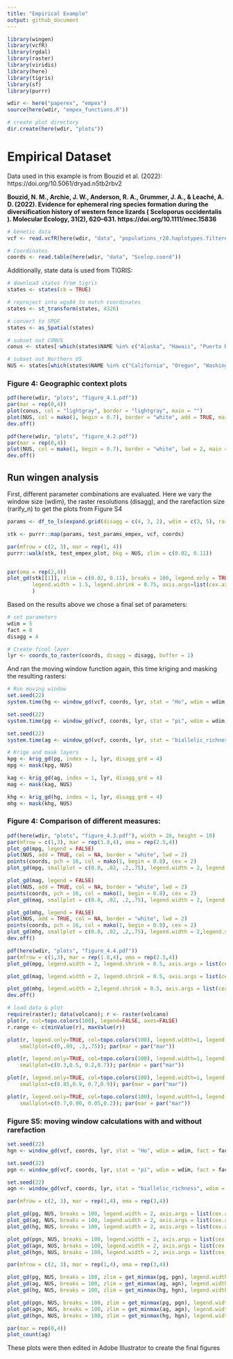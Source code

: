 ```yaml
---
title: "Empirical Example"
output: github_document
---
```

```r
library(wingen)
library(vcfR)
library(rgdal)
library(raster)
library(viridis)
library(here)
library(tigris)
library(sf)
library(purrr)

wdir <- here("paperex", "empex")
source(here(wdir, "empex_functions.R"))

# create plot directory
dir.create(here(wdir, "plots"))
```

# Empirical Dataset

Data used in this example is from Bouzid et al. (2022): https://doi.org/10.5061/dryad.n5tb2rbv2

**Bouzid, N. M., Archie, J. W., Anderson, R. A., Grummer, J. A., & Leaché, A. D. (2022). Evidence for ephemeral ring species formation during the diversification history of western fence lizards ( Sceloporus occidentalis ). Molecular Ecology, 31(2), 620–631. https://doi.org/10.1111/mec.15836**

```r

# Genetic data
vcf <- read.vcfR(here(wdir, "data", "populations_r20.haplotypes.filtered_m70_randomSNP.vcf"))

# Coordinates
coords <- read.table(here(wdir, "data", "Scelop.coord"))

```

Additionally, state data is used from TIGRIS:

```r
# download states from tigris
states <- states(cb = TRUE)

# reproject into wgs84 to match coordinates
states <- st_transform(states, 4326)

# convert to SPDF
states <- as_Spatial(states)

# subset out CONUS
conus <- states[-which(states$NAME %in% c("Alaska", "Hawaii", "Puerto Rico", "American Samoa", "Guam", "Commonwealth of the Northern Mariana Islands", "United States Virgin Islands")), "STUSPS"]

# subset out Northern US
NUS <- states[which(states$NAME %in% c("California", "Oregon", "Washington", "Nevada", "Idaho")), "STUSPS"]
```

### **Figure 4:** Geographic context plots

```r
pdf(here(wdir, "plots", "figure_4.1.pdf"))
par(mar = rep(0,4))
plot(conus, col = "lightgray", border = "lightgray", main = "")
plot(NUS, col = mako(1, begin = 0.7), border = "white", add = TRUE, main = "")
dev.off()
```

```r
pdf(here(wdir, "plots", "figure_4.2.pdf"))
par(mar = rep(0,4))
plot(NUS, col = mako(1, begin = 0.7), border = "white", lwd = 2, main = "")
dev.off()
```

## Run wingen analysis

First, different parameter combinations are evaluated. Here we vary the window size (wdim), the raster resolutions (disagg), and the rarefaction size (rarify_n) to get the plots from Figure S4

```r
params <- df_to_ls(expand.grid(disagg = c(4, 3, 2), wdim = c(3, 5), rarify_n = c(2, 3, 4)))

stk <- purrr::map(params, test_params_empex, vcf, coords)

par(mfrow = c(2, 3), mar = rep(1, 4))
purrr::walk(stk, test_empex_plot, bkg = NUS, zlim = c(0.02, 0.11))


par(oma = rep(2,4))
plot_gd(stk[[1]], zlim = c(0.02, 0.11), breaks = 100, legend.only = TRUE, 
        legend.width = 1.5, legend.shrink = 0.75, axis.args=list(cex.axis = 2)
        )
```

Based on the results above we chose a final set of parameters:

```r
# set parameters 
wdim = 5
fact = 0
disagg = 4

# Create final layer 
lyr <- coords_to_raster(coords, disagg = disagg, buffer = 1)
```

And ran the moving window function again, this time kriging and masking the resulting rasters:

```r
# Run moving window
set.seed(22)
system.time(hg <- window_gd(vcf, coords, lyr, stat = "Ho", wdim = wdim, fact = fact, rarify = TRUE, rarify_n = 2, rarify_nit = 5))

set.seed(22)
system.time(pg <- window_gd(vcf, coords, lyr, stat = "pi", wdim = wdim, fact = fact, rarify = TRUE, rarify_n = 2, rarify_nit = 5))

set.seed(22)
system.time(ag <- window_gd(vcf, coords, lyr, stat = "biallelic_richness", wdim = wdim, fact = fact, rarify = TRUE, rarify_n = 2, rarify_nit = 5))

# Krige and mask layers
kpg <- krig_gd(pg, index = 1, lyr, disagg_grd = 4)
mpg <- mask(kpg, NUS)

kag <- krig_gd(ag, index = 1, lyr, disagg_grd = 4)
mag <- mask(kag, NUS)

khg <- krig_gd(hg, index = 1, lyr, disagg_grd = 4)
mhg <- mask(khg, NUS)
```

### **Figure 4:** Comparison of different measures: 

```r
pdf(here(wdir, "plots", "figure_4.3.pdf"), width = 20, height = 10)
par(mfrow = c(1,3), mar = rep(1.8,4), oma = rep(2.5,4))
plot_gd(mpg, legend = FALSE)
plot(NUS, add = TRUE, col = NA, border = "white", lwd = 2)
points(coords, pch = 16, col = mako(1, begin = 0.8), cex = 2)
plot_gd(mpg, smallplot = c(0.0, .02, .2,.75), legend.width = 2, legend.shrink = 0.1, axis.args = list(cex.axis = 3), legend.only = TRUE, add = TRUE)

plot_gd(mag, legend = FALSE)
plot(NUS, add = TRUE, col = NA, border = "white", lwd = 2)
points(coords, pch = 16, col = mako(1, begin = 0.8), cex = 2)
plot_gd(mag, smallplot = c(0.0, .02, .2,.75), legend.width = 2, legend.shrink = 0.1, axis.args = list(cex.axis = 3), legend.only = TRUE, add = TRUE)

plot_gd(mhg, legend = FALSE)
plot(NUS, add = TRUE, col = NA, border = "white", lwd = 2)
points(coords, pch = 16, col = mako(1, begin = 0.8), cex = 2)
plot_gd(mhg, smallplot = c(0.0, .02, .2,.75), legend.width = 2,legend.shrink = 0.1, axis.args = list(cex.axis = 3), legend.only = TRUE, add = TRUE)
dev.off()

pdf(here(wdir, "plots", "figure_4.4.pdf"))
par(mfrow = c(1,3), mar = rep(1.8,4), oma = rep(2.5,4))
plot_gd(mpg, legend.width = 2, legend.shrink = 0.5, axis.args = list(cex.axis = 2), legend.only = TRUE)

plot_gd(mag, legend.width = 2, legend.shrink = 0.5, axis.args = list(cex.axis = 2), legend.only = TRUE)

plot_gd(mhg, legend.width = 2,legend.shrink = 0.5, axis.args = list(cex.axis = 2), legend.only = TRUE)
dev.off()
```

```r
# load data & plot
require(raster); data(volcano); r <- raster(volcano)
plot(r, col=topo.colors(100), legend=FALSE, axes=FALSE)
r.range <- c(minValue(r), maxValue(r))

plot(r, legend.only=TRUE, col=topo.colors(100), legend.width=1, legend.shrink=0.75,
    smallplot=c(0,.09, .3,.75)); par(mar = par("mar"))

plot(r, legend.only=TRUE, col=topo.colors(100), legend.width=1, legend.shrink=0.75,
    smallplot=c(0.3,0.5, 0.2,0.7)); par(mar = par("mar"))

plot(r, legend.only=TRUE, col=topo.colors(100), legend.width=1, legend.shrink=0.75,
    smallplot=c(0.85,0.9, 0.7,0.9)); par(mar = par("mar"))

plot(r, legend.only=TRUE, col=topo.colors(100), legend.width=1, legend.shrink=0.75,
    smallplot=c(0.7,0.90, 0.05,0.2)); par(mar = par("mar"))
```

### **Figure S5:**  moving window calculations with and without rarefaction 

```r
set.seed(22)
hgn <- window_gd(vcf, coords, lyr, stat = "Ho", wdim = wdim, fact = fact, rarify = FALSE, min_n = 2)

set.seed(22)
pgn <- window_gd(vcf, coords, lyr, stat = "pi", wdim = wdim, fact = fact, rarify = FALSE, min_n = 2, L = nrow(vcf))

set.seed(22)
agn <- window_gd(vcf, coords, lyr, stat = "biallelic_richness", wdim = wdim, fact = fact, rarify = FALSE, min_n = 2, rarify_alleles = TRUE)
```


```r

par(mfrow = c(2, 3), mar = rep(1,4), oma = rep(3,4))

plot_gd(pg, NUS, breaks = 100, legend.width = 2, axis.args = list(cex.axis = 2))
plot_gd(ag, NUS, breaks = 100, legend.width = 2, axis.args = list(cex.axis = 2))
plot_gd(hg, NUS, breaks = 100, legend.width = 2, axis.args = list(cex.axis = 2))

plot_gd(pgn, NUS, breaks = 100, legend.width = 2, axis.args = list(cex.axis = 2))
plot_gd(agn, NUS, breaks = 100, legend.width = 2, axis.args = list(cex.axis = 2))
plot_gd(hgn, NUS, breaks = 100, legend.width = 2, axis.args = list(cex.axis = 2))

par(mfrow = c(2, 3), mar = rep(1,4), oma = rep(3,4))

plot_gd(pg, NUS, breaks = 100, zlim = get_minmax(pg, pgn), legend.width = 2, axis.args = list(cex.axis = 2))
plot_gd(ag, NUS, breaks = 100, zlim = get_minmax(ag, agn), legend.width = 2, axis.args = list(cex.axis = 2))
plot_gd(hg, NUS, breaks = 100, zlim = get_minmax(hg, hgn), legend.width = 2, axis.args = list(cex.axis = 2))

plot_gd(pgn, NUS, breaks = 100, zlim = get_minmax(pg, pgn), legend.width = 2, axis.args = list(cex.axis = 2))
plot_gd(agn, NUS, breaks = 100, zlim = get_minmax(ag, agn), legend.width = 2, axis.args = list(cex.axis = 2))
plot_gd(hgn, NUS, breaks = 100, zlim = get_minmax(hg, hgn), legend.width = 2, axis.args = list(cex.axis = 2))
```

```r
par(mar = rep(0,4))
plot_count(ag)
```

These plots were then edited in Adobe Illustrator to create the final figures
